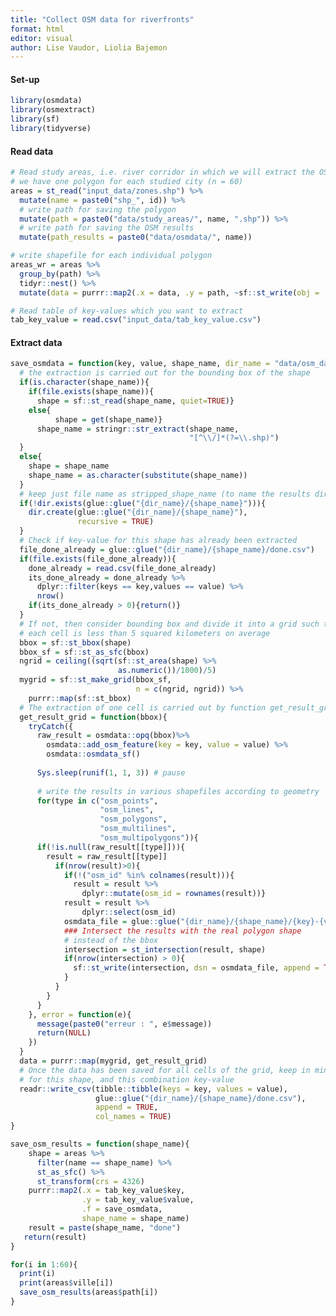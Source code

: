 ```yaml
---
title: "Collect OSM data for riverfronts"
format: html
editor: visual
author: Lise Vaudor, Liolia Bajemon
---
```


#### Set-up

```r
library(osmdata)
library(osmextract)
library(sf)
library(tidyverse)
```

#### Read data

```r
# Read study areas, i.e. river corridor in which we will extract the OSM elements
# we have one polygon for each studied city (n = 60)
areas = st_read("input_data/zones.shp") %>% 
  mutate(name = paste0("shp_", id)) %>% 
  # write path for saving the polygon
  mutate(path = paste0("data/study_areas/", name, ".shp")) %>%
  # write path for saving the OSM results
  mutate(path_results = paste0("data/osmdata/", name))

# write shapefile for each individual polygon
areas_wr = areas %>% 
  group_by(path) %>% 
  tidyr::nest() %>% 
  mutate(data = purrr::map2(.x = data, .y = path, ~sf::st_write(obj = .x, dsn = .y, delete_dsn = TRUE)))

# Read table of key-values which you want to extract
tab_key_value = read.csv("input_data/tab_key_value.csv")
```

#### Extract data

```r
save_osmdata = function(key, value, shape_name, dir_name = "data/osm_data"){
  # the extraction is carried out for the bounding box of the shape
  if(is.character(shape_name)){
    if(file.exists(shape_name)){
      shape = sf::st_read(shape_name, quiet=TRUE)}
    else{
          shape = get(shape_name)}
      shape_name = stringr::str_extract(shape_name,
                                        "[^\\/]*(?=\\.shp)")
  }
  else{
    shape = shape_name
    shape_name = as.character(substitute(shape_name))
  }
  # keep just file name as stripped_shape_name (to name the results directory)
  if(!dir.exists(glue::glue("{dir_name}/{shape_name}"))){
    dir.create(glue::glue("{dir_name}/{shape_name}"),
               recursive = TRUE)
  }
  # Check if key-value for this shape has already been extracted
  file_done_already = glue::glue("{dir_name}/{shape_name}/done.csv")
  if(file.exists(file_done_already)){
    done_already = read.csv(file_done_already)
    its_done_already = done_already %>%
      dplyr::filter(keys == key,values == value) %>%
      nrow()
    if(its_done_already > 0){return()}
  }
  # If not, then consider bounding box and divide it into a grid such that
  # each cell is less than 5 squared kilometers on average
  bbox = sf::st_bbox(shape)
  bbox_sf = sf::st_as_sfc(bbox)
  ngrid = ceiling((sqrt(sf::st_area(shape) %>% 
                        as.numeric())/1000)/5)
  mygrid = sf::st_make_grid(bbox_sf, 
                            n = c(ngrid, ngrid)) %>%
    purrr::map(sf::st_bbox)
  # The extraction of one cell is carried out by function get_result_grid()
  get_result_grid = function(bbox){
    tryCatch({
      raw_result = osmdata::opq(bbox)%>%
        osmdata::add_osm_feature(key = key, value = value) %>%
        osmdata::osmdata_sf()
      
      Sys.sleep(runif(1, 1, 3)) # pause
      
      # write the results in various shapefiles according to geometry
      for(type in c("osm_points",
                    "osm_lines",
                    "osm_polygons",
                    "osm_multilines",
                    "osm_multipolygons")){
      if(!is.null(raw_result[[type]])){
        result = raw_result[[type]]
          if(nrow(result)>0){
            if(!("osm_id" %in% colnames(result))){
              result = result %>%
                dplyr::mutate(osm_id = rownames(result))}
            result = result %>%
                dplyr::select(osm_id)
            osmdata_file = glue::glue("{dir_name}/{shape_name}/{key}-{value}-{type}.shp")
            ### Intersect the results with the real polygon shape 
            # instead of the bbox 
            intersection = st_intersection(result, shape)
            if(nrow(intersection) > 0){
              sf::st_write(intersection, dsn = osmdata_file, append = TRUE)
            }
          }
        }
      }
    }, error = function(e){
      message(paste0("erreur : ", e$message))
      return(NULL)
    })
  }
  data = purrr::map(mygrid, get_result_grid)
  # Once the data has been saved for all cells of the grid, keep in mind that the extraction has been done
  # for this shape, and this combination key-value
  readr::write_csv(tibble::tibble(keys = key, values = value),
                   glue::glue("{dir_name}/{shape_name}/done.csv"),
                   append = TRUE, 
                   col_names = TRUE)
}
```

```r

save_osm_results = function(shape_name){
    shape = areas %>% 
      filter(name == shape_name) %>% 
      st_as_sfc() %>% 
      st_transform(crs = 4326) 
    purrr::map2(.x = tab_key_value$key,
                .y = tab_key_value$value,
                .f = save_osmdata,
                shape_name = shape_name)
    result = paste(shape_name, "done")
   return(result)
}
```

```r
for(i in 1:60){
  print(i)
  print(areas$ville[i])
  save_osm_results(areas$path[i])
}
```
